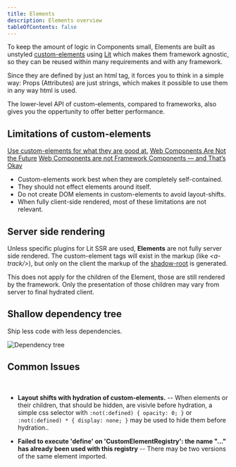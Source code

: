 ```yaml
---
title: Elements
description: Elements overview
tableOfContents: false
---
```


To keep the amount of logic in Components small, Elements are built as unstyled [custom-elements](https://web.dev/articles/custom-elements-v1#prestyle) using [Lit](https://lit.dev/docs/) which makes them framework agnostic, so they can be reused within many requirements and with any framework.

Since they are defined by just an html tag, it forces you to think in a simple way: Props (Attributes) are just strings, which makes it possible to use them in any way html is used.

The lower-level API of custom-elements, compared to frameworks, also gives you the oppertunity to offer better performance.

## Limitations of custom-elements

[Use custom-elements for what they are good at.](https://nolanlawson.com/2023/08/23/use-web-components-for-what-theyre-good-at/)
[Web Components Are Not the Future](https://dev.to/ryansolid/web-components-are-not-the-future-48bh)
[Web Components are not Framework Components — and That’s Okay](https://lea.verou.me/blog/2024/wcs-vs-frameworks/)

- Custom-elements work best when they are completely self-contained.
- They should not effect elements around itself.
- Do not create DOM elements in custom-elements to avoid layout-shifts.
- When fully client-side rendered, most of these limitations are not relevant.

## Server side rendering

Unless specific plugins for Lit SSR are used, **Elements** are not fully server side rendered. The custom-element tags will exist in the markup (like *\<a-track\/\>*), but only on the client the markup of the [shadow-root](https://lit.dev/docs/components/shadow-dom/) is generated.

This does not apply for the children of the Element, those are still rendered by the framework. Only the presentation of those children may vary from server to final hydrated client.

## Shallow dependency tree

Ship less code with less dependencies.

![Dependency tree](./images/elements-dependencies.png)

## Common Issues

<br/>

- **Layout shifts with hydration of custom-elements.** -- When elements or their children, that should be hidden, are visivle before hydration, a simple css selector with `:not(:defined) { opacity: 0; }` or `:not(:defined) * { display: none; }` may be used to hide them before hydration..

- **Failed to execute 'define' on 'CustomElementRegistry': the name "..." has already been used with this registry** -- There may be two versions of the same element imported.
